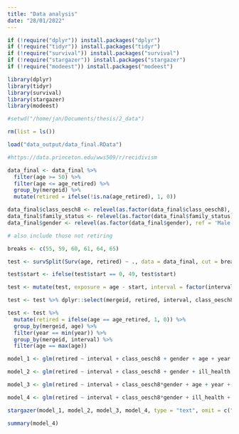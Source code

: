 ```yaml
---
title: "Data analysis"
date: "28/01/2022"
---
```


```r
if (!require("dplyr")) install.packages("dplyr")
if (!require("tidyr")) install.packages("tidyr")
if (!require("survival")) install.packages("survival")
if (!require("stargazer")) install.packages("stargazer")
if (!require("modeest")) install.packages("modeest")

library(dplyr)
library(tidyr)
library(survival)
library(stargazer)
library(modeest)

#setwd("/home/jan/Documents/thesis/2_data")

rm(list = ls())

load("data_output/data_final.RData")

#https://data.princeton.edu/wws509/r/recidivism
```

```r
data_final <- data_final %>% 
  filter(age >= 50) %>%
  filter(age <= age_retired) %>%
  group_by(mergeid) %>%
  mutate(retired = ifelse(!is.na(age_retired), 1, 0))

data_final$class_oesch8 <- relevel(as.factor(data_final$class_oesch8), ref = 'Production workers')
data_final$family_status <- relevel(as.factor(data_final$family_status), ref = 'married')
data_final$gender <- relevel(as.factor(data_final$gender), ref = 'Male')

# also include those not retiring
```

```r
breaks <- c(55, 59, 60, 61, 64, 65)

test <- survSplit(Surv(age, retired) ~ ., data = data_final, cut = breaks, episode = "interval", start = "start")

test$start <- ifelse(test$start == 0, 49, test$start)

test <- mutate(test, exposure = age - start, interval = factor(interval,  labels = paste("[", c(50, breaks), ",", c(breaks,100), "]", sep = "")))

test <- test %>% dplyr::select(mergeid, retired, interval, class_oesch8, gender, ill_health, start, age, age_retired, year, country, dist_retage, exposure, family_status, nchildren, education_years, employed_years) %>% na.omit()

test <- test %>%
  mutate(retired = ifelse(age == age_retired, 1, 0)) %>%
  group_by(mergeid, age) %>%
  filter(year == min(year)) %>%
  group_by(mergeid, interval) %>%
  filter(age == max(age))
```

```r
model_1 <- glm(retired ~ interval + class_oesch8 + gender + age + year + country + offset(log(exposure)), data = test, family = poisson(link = "log"))

model_2 <- glm(retired ~ interval + class_oesch8 + gender + ill_health + age + year + dist_retage + country + offset(log(exposure)) + family_status + nchildren + education_years + education_years, data = test, family = poisson(link = "log"))

model_3 <- glm(retired ~ interval + class_oesch8*gender + age + year + country + offset(log(exposure)), data = test, family = poisson(link = "log"))

model_4 <- glm(retired ~ interval + class_oesch8*gender + ill_health + age + year + dist_retage + country + offset(log(exposure)) + family_status + nchildren + education_years + education_years, data = test, family = poisson(link = "log"))

stargazer(model_1, model_2, model_3, model_4, type = "text", omit = c("country", "exposure", "interval", "year", "Constant"), apply.coef=exp, t.auto = F, p.auto = F)

summary(model_4)
```

```r
```